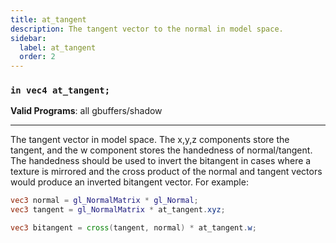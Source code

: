 ```yaml
---
title: at_tangent
description: The tangent vector to the normal in model space.
sidebar:
  label: at_tangent
  order: 2
---
```


### `in vec4 at_tangent;`

**Valid Programs**: all gbuffers/shadow

---

The tangent vector in model space. The x,y,z components store the tangent, and the w component stores the handedness of normal/tangent. The handedness should be used to invert the bitangent in cases where a texture is mirrored and the cross product of the normal and tangent vectors would produce an inverted bitangent vector. For example:

```glsl
vec3 normal = gl_NormalMatrix * gl_Normal;
vec3 tangent = gl_NormalMatrix * at_tangent.xyz;

vec3 bitangent = cross(tangent, normal) * at_tangent.w;
```